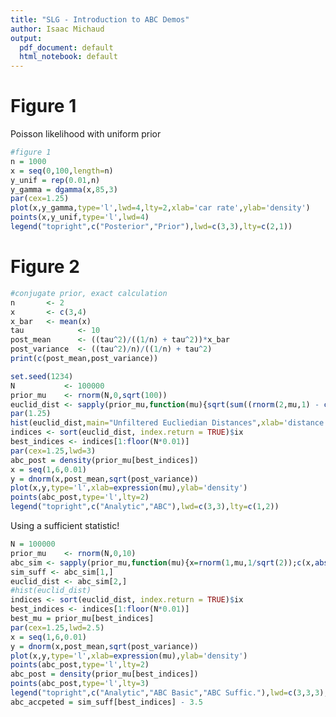 ```yaml
---
title: "SLG - Introduction to ABC Demos"
author: Isaac Michaud
output:
  pdf_document: default
  html_notebook: default
---
```


# Figure 1 #

Poisson likelihood with uniform prior

```r
#figure 1 
n = 1000
x = seq(0,100,length=n)
y_unif = rep(0.01,n)
y_gamma = dgamma(x,85,3)
par(cex=1.25)
plot(x,y_gamma,type='l',lwd=4,lty=2,xlab='car rate',ylab='density')
points(x,y_unif,type='l',lwd=4)
legend("topright",c("Posterior","Prior"),lwd=c(3,3),lty=c(2,1))
```

# Figure 2 #

```r
#conjugate prior, exact calculation
n       <- 2
x       <- c(3,4)
x_bar   <- mean(x)
tau            <- 10 
post_mean      <- ((tau^2)/((1/n) + tau^2))*x_bar
post_variance  <- ((tau^2)/n)/((1/n) + tau^2)
print(c(post_mean,post_variance))
```

```r
set.seed(1234)
N           <- 100000
prior_mu    <- rnorm(N,0,sqrt(100))
euclid_dist <- sapply(prior_mu,function(mu){sqrt(sum((rnorm(2,mu,1) - c(3,4))^2))})
par(1.25)
hist(euclid_dist,main="Unfiltered Eucliedian Distances",xlab='distance')
indices <- sort(euclid_dist, index.return = TRUE)$ix
best_indices <- indices[1:floor(N*0.01)]
par(cex=1.25,lwd=3)
abc_post = density(prior_mu[best_indices])
x = seq(1,6,0.01)
y = dnorm(x,post_mean,sqrt(post_variance))
plot(x,y,type='l',xlab=expression(mu),ylab='density')
points(abc_post,type='l',lty=2)
legend("topright",c("Analytic","ABC"),lwd=c(3,3),lty=c(1,2))
```

Using a sufficient statistic!

```r
N = 100000
prior_mu    <- rnorm(N,0,10)
abc_sim <- sapply(prior_mu,function(mu){x=rnorm(1,mu,1/sqrt(2));c(x,abs(x - 3.5))})
sim_suff <- abc_sim[1,]
euclid_dist <- abc_sim[2,]
#hist(euclid_dist)
indices <- sort(euclid_dist, index.return = TRUE)$ix
best_indices <- indices[1:floor(N*0.01)]
best_mu = prior_mu[best_indices]
par(cex=1.25,lwd=2.5)
x = seq(1,6,0.01)
y = dnorm(x,post_mean,sqrt(post_variance))
plot(x,y,type='l',xlab=expression(mu),ylab='density')
points(abc_post,type='l',lty=2)
abc_post = density(prior_mu[best_indices])
points(abc_post,type='l',lty=3)
legend("topright",c("Analytic","ABC Basic","ABC Suffic."),lwd=c(3,3,3),lty=c(1,2,3))
abc_accpeted = sim_suff[best_indices] - 3.5
```
